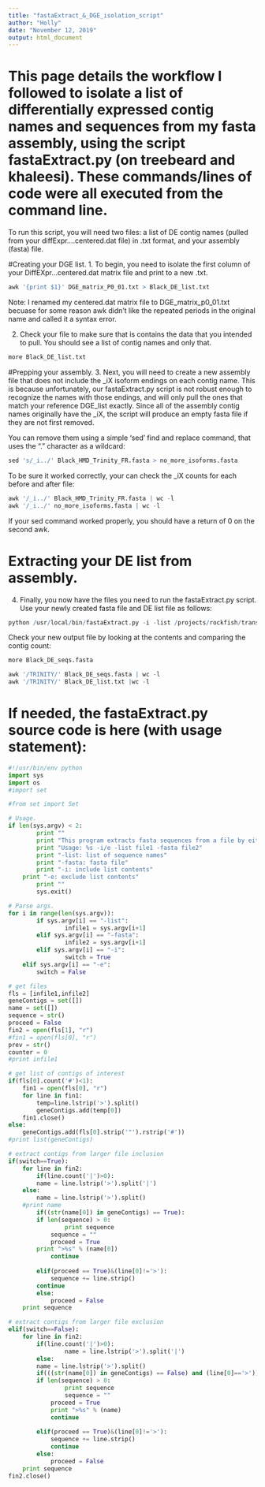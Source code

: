 ```yaml
---
title: "fastaExtract_&_DGE_isolation_script"
author: "Holly"
date: "November 12, 2019"
output: html_document
---
```


# This page details the workflow I followed to isolate a list of differentially expressed contig names and sequences from my fasta assembly, using the script fastaExtract.py (on treebeard and khaleesi). These commands/lines of code were all executed from the command line.

To run this script, you will need two files: a list of DE contig names (pulled from your diffExpr....centered.dat file) in .txt format, and your assembly (fasta) file. 

#Creating your DGE list. 
1. To begin, you need to isolate the first column of your DiffEXpr...centered.dat matrix file and print to a new .txt. 
```r
awk '{print $1}' DGE_matrix_P0_01.txt > Black_DE_list.txt
```
  Note: I renamed my centered.dat matrix file to DGE_matrix_p0_01.txt becuase   for some reason awk didn't like the repeated periods in the original name     and called it a syntax error. 

2. Check your file to make sure that is contains the data that you intended to pull. You should see a list of contig names and only that. 
```r
more Black_DE_list.txt
```

#Prepping your assembly. 
3. Next, you will need to create a new assembly file that does not include the _iX isoform endings on each contig name. This is because unfortunately, our fastaExtract.py script is not robust enough to recognize the names with those endings, and will only pull the ones that match your reference DGE_list exactly. Since all of the assembly contig names originally have the _iX, the script will produce an empty fasta file if they are not first removed. 

You can remove them using a simple 'sed' find and replace command, that uses the "." character as a wildcard: 
```r
sed 's/_i../' Black_HMD_Trinity_FR.fasta > no_more_isoforms.fasta
```

To be sure it worked correctly, your can check the _iX counts for each before and after file: 
```r
awk '/_i../' Black_HMD_Trinity_FR.fasta | wc -l
awk '/_i../' no_more_isoforms.fasta | wc -l
```
If your sed command worked properly, you should have a return of 0 on the second awk. 

# Extracting your DE list from assembly. 
4. Finally, you now have the files you need to run the fastaExtract.py script. Use your newly created fasta file and DE list file as follows: 
```r
python /usr/local/bin/fastaExtract.py -i -list /projects/rockfish/transcriptomics/EXP11_ScarnSmel_fluct_gill/Black_mapping/Black_DGE/Black_DE_list.txt -fasta /projects/rockfish/transcriptomics/EXP11_ScarnSmel_fluct_gill/Black_mapping/Black_DGE/no_more_isoforms.fasta > Black_DE_seqs.fasta
```

Check your new output file by looking at the contents and comparing the contig count:
```r
more Black_DE_seqs.fasta

awk '/TRINITY/' Black_DE_seqs.fasta | wc -l
awk '/TRINITY/' Black_DE_list.txt |wc -l
```




# If needed, the fastaExtract.py source code is here (with usage statement):
```python
#!/usr/bin/env python
import sys
import os
#import set

#from set import Set

# Usage.
if len(sys.argv) < 2:
        print ""
        print "This program extracts fasta sequences from a file by either exluding or including sequence based on a provide list of sequence names"
        print "Usage: %s -i/e -list file1 -fasta file2"
        print "-list: list of sequence names"
        print "-fasta: fasta file"
        print "-i: include list contents"
	print "-e: exclude list contents"
        print ""
        sys.exit()

# Parse args.
for i in range(len(sys.argv)):
        if sys.argv[i] == "-list":
                infile1 = sys.argv[i+1]
        elif sys.argv[i] == "-fasta":
                infile2 = sys.argv[i+1]
        elif sys.argv[i] == "-i":
                switch = True
	elif sys.argv[i] == "-e":
		switch = False

# get files
fls = [infile1,infile2]
geneContigs = set([])
name = set([])
sequence = str()
proceed = False
fin2 = open(fls[1], "r")
#fin1 = open(fls[0], "r")
prev = str()
counter = 0
#print infile1

# get list of contigs of interest
if(fls[0].count('#')<1):
    fin1 = open(fls[0], "r")
    for line in fin1:
        temp=line.lstrip('>').split()
        geneContigs.add(temp[0])
    fin1.close()
else:
    geneContigs.add(fls[0].strip('"').rstrip('#'))
#print list(geneContigs)

# extract contigs from larger file inclusion
if(switch==True):
    for line in fin2:
        if(line.count('|')>0):
		name = line.lstrip('>').split('|')
	else:
		name = line.lstrip('>').split()
	#print name
        if((str(name[0]) in geneContigs) == True):
	    if len(sequence) > 0:
                print sequence
	        sequence = ""
            proceed = True
	    print ">%s" % (name[0])	
            continue
        
        elif(proceed == True)&(line[0]!='>'):
    	    sequence += line.strip()
	    continue
        else:
            proceed = False
    print sequence

# extract contigs from larger file exclusion
elif(switch==False):
    for line in fin2:
        if(line.count('|')>0):
                name = line.lstrip('>').split('|')
        else:
		name = line.lstrip('>').split()
        if(((str(name[0]) in geneContigs) == False) and (line[0]=='>')):
	    if len(sequence) > 0:
                print sequence
                sequence = ""
            proceed = True
            print ">%s" % (name)
            continue
        
        elif(proceed == True)&(line[0]!='>'):
            sequence += line.strip()
            continue
        else:
            proceed = False
    print sequence    
fin2.close()


```


